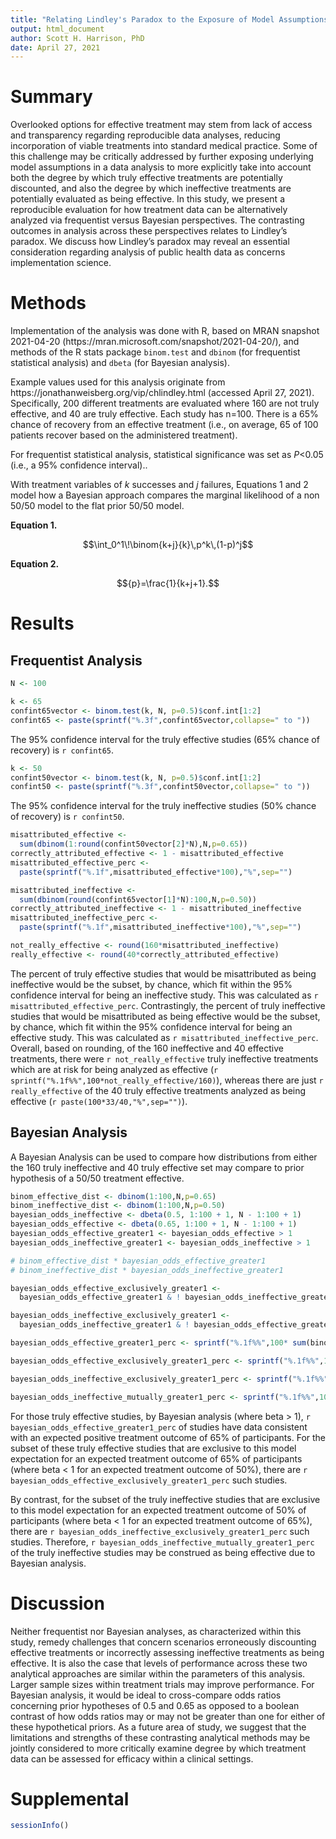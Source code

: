 ```yaml
---
title: "Relating Lindley's Paradox to the Exposure of Model Assumptions as a Catalyst for Implementation Science"
output: html_document
author: Scott H. Harrison, PhD
date: April 27, 2021
---
```


# Summary

<!--- Indicate question (one or two sentences on purpose) --->
Overlooked options for effective treatment may stem from lack of access and transparency regarding reproducible data analyses, reducing incorporation of viable treatments into standard medical practice. Some of this challenge may be critically addressed by further exposing underlying model assumptions in a data analysis to more explicitly take into account both the degree by which truly effective treatments are potentially discounted, and also the degree by which ineffective treatments are potentially evaluated as being effective.
<!--- Indicate basic experimental design and methods (a few sentences) --->
In this study, we present a reproducible evaluation for how treatment data can be alternatively analyzed via frequentist versus Bayesian perspectives. 
<!--- Primary findings (some exemplifying detail and quantitative report is recommended; several sentences) --->
The contrasting outcomes in analysis across these perspectives relates to Lindley's paradox.
<!--- Interpretation (what can be discussed or concluded; what are the implications) --->
We discuss how Lindley's paradox may reveal an essential consideration regarding analysis of public health data as concerns implementation science.

# Methods

Implementation of the analysis was done with R, based on MRAN snapshot 2021-04-20 (https://mran.microsoft.com/snapshot/2021-04-20/), and methods of the R stats package `binom.test` and `dbinom` (for frequentist statistical analysis) and `dbeta` (for Bayesian analysis).

Example values used for this analysis originate from https://jonathanweisberg.org/vip/chlindley.html (accessed April 27, 2021).
Specifically, 200 different treatments are evaluated where 160 are not truly effective, and 40 are truly effective. Each study has n=100. There is a 65% chance of recovery from an effective treatment (i.e., on average, 65 of 100 patients recover based on the administered treatment).

For frequentist statistical analysis, statistical significance was set as *P*<0.05 (i.e., a 95% confidence interval)..

With treatment variables of *k* successes and *j* failures, Equations 1 and 2 model how a Bayesian approach compares the marginal likelihood of a non 50/50 model to the flat prior 50/50 model.

**Equation 1.**

$$\int_0^1\!\binom{k+j}{k}\,p^k\,(1-p)^j$$

**Equation 2.**

$${p}=\frac{1}{k+j+1}.$$


# Results

## Frequentist Analysis

```r
N <- 100
```

```r
k <- 65
confint65vector <- binom.test(k, N, p=0.5)$conf.int[1:2]
confint65 <- paste(sprintf("%.3f",confint65vector,collapse=" to "))
```

The 95% confidence interval for the truly effective studies (65% chance of recovery) is `r confint65`.

```r
k <- 50
confint50vector <- binom.test(k, N, p=0.5)$conf.int[1:2]
confint50 <- paste(sprintf("%.3f",confint50vector,collapse=" to "))
```

The 95% confidence interval for the truly ineffective studies (50% chance of recovery) is `r confint50`.

```r
misattributed_effective <-
  sum(dbinom(1:round(confint50vector[2]*N),N,p=0.65))
correctly_attributed_effective <- 1 - misattributed_effective
misattributed_effective_perc <-
  paste(sprintf("%.1f",misattributed_effective*100),"%",sep="")
```

```r
misattributed_ineffective <-
  sum(dbinom(round(confint65vector[1]*N):100,N,p=0.50))
correctly_attributed_ineffective <- 1 - misattributed_ineffective
misattributed_ineffective_perc <-
  paste(sprintf("%.1f",misattributed_ineffective*100),"%",sep="")
```

```r
not_really_effective <- round(160*misattributed_ineffective)
really_effective <- round(40*correctly_attributed_effective)
```

The percent of truly effective studies that would be misattributed as being ineffective would be the subset, by chance, which fit within the 95% confidence interval for being an ineffective study. This was calculated as 
`r misattributed_effective_perc`. Contrastingly, the percent of truly ineffective studies that would be misattributed as being effective would be the subset, by chance, which fit within the 95% confidence interval for being an effective study. This was calculated as `r misattributed_ineffective_perc`. Overall, based on rounding, of the 160 ineffective and 40 effective treatments, there were `r not_really_effective` truly ineffective treatments which are at risk for being analyzed as effective (`r sprintf("%.1f%%",100*not_really_effective/160)`), whereas there are just `r really_effective` of the 40 truly effective treatments analyzed as being effective (`r paste(100*33/40,"%",sep="")`).

## Bayesian Analysis

A Bayesian Analysis can be used to compare how distributions from either the 160 truly ineffective and 40 truly effective set may compare to prior hypothesis of a 50/50 treatment effective.

```r
binom_effective_dist <- dbinom(1:100,N,p=0.65)
binom_ineffective_dist <- dbinom(1:100,N,p=0.50)
bayesian_odds_ineffective <- dbeta(0.5, 1:100 + 1, N - 1:100 + 1)
bayesian_odds_effective <- dbeta(0.65, 1:100 + 1, N - 1:100 + 1)
bayesian_odds_effective_greater1 <- bayesian_odds_effective > 1 
bayesian_odds_ineffective_greater1 <- bayesian_odds_ineffective > 1

# binom_effective_dist * bayesian_odds_effective_greater1
# binom_ineffective_dist * bayesian_odds_ineffective_greater1

bayesian_odds_effective_exclusively_greater1 <-
  bayesian_odds_effective_greater1 & ! bayesian_odds_ineffective_greater1

bayesian_odds_ineffective_exclusively_greater1 <-
  bayesian_odds_ineffective_greater1 & ! bayesian_odds_effective_greater1

bayesian_odds_effective_greater1_perc <- sprintf("%.1f%%",100* sum(binom_effective_dist * bayesian_odds_effective_greater1))

bayesian_odds_effective_exclusively_greater1_perc <- sprintf("%.1f%%",100* sum(binom_effective_dist * bayesian_odds_effective_exclusively_greater1))

bayesian_odds_ineffective_exclusively_greater1_perc <- sprintf("%.1f%%",100* sum(binom_ineffective_dist * bayesian_odds_ineffective_exclusively_greater1))

bayesian_odds_ineffective_mutually_greater1_perc <- sprintf("%.1f%%",100-100* sum(binom_ineffective_dist * bayesian_odds_ineffective_exclusively_greater1))

```

For those truly effective studies, by Bayesian analysis (where beta > 1), `r bayesian_odds_effective_greater1_perc` of studies have data consistent with an expected positive treatment outcome of 65% of participants. For the subset of these truly effective studies that are exclusive to this model expectation for an expected treatment outcome of 65% of participants (where beta < 1 for an expected treatment outcome of 50%), there are `r bayesian_odds_effective_exclusively_greater1_perc` such studies.

By contrast, for the subset of the truly ineffective studies that are exclusive to this model expectation for an expected treatment outcome of 50% of participants (where beta < 1 for an expected treatment outcome of 65%), there are `r bayesian_odds_ineffective_exclusively_greater1_perc` such studies. Therefore, `r bayesian_odds_ineffective_mutually_greater1_perc` of the truly ineffective studies may be construed as being effective due to Bayesian analysis.

# Discussion

Neither frequentist nor Bayesian analyses, as characterized within this study, remedy challenges that concern scenarios erroneously discounting effective treatments or incorrectly assessing ineffective treatments as being effective. It is also the case that levels of performance across these two analytical approaches are similar within the parameters of this analysis. Larger sample sizes within treatment trials may improve performance. For Bayesian analysis, it would be ideal to cross-compare odds ratios concerning prior hypotheses of 0.5 and 0.65 as opposed to a boolean contrast of how odds ratios may or may not be greater than one for either of these hypothetical priors. As a future area of study, we suggest that the limitations and strengths of these contrasting analytical methods may be jointly considered to more critically examine degree by which treatment data can be assessed for efficacy within a clinical settings.

# Supplemental

```r
sessionInfo()
```

